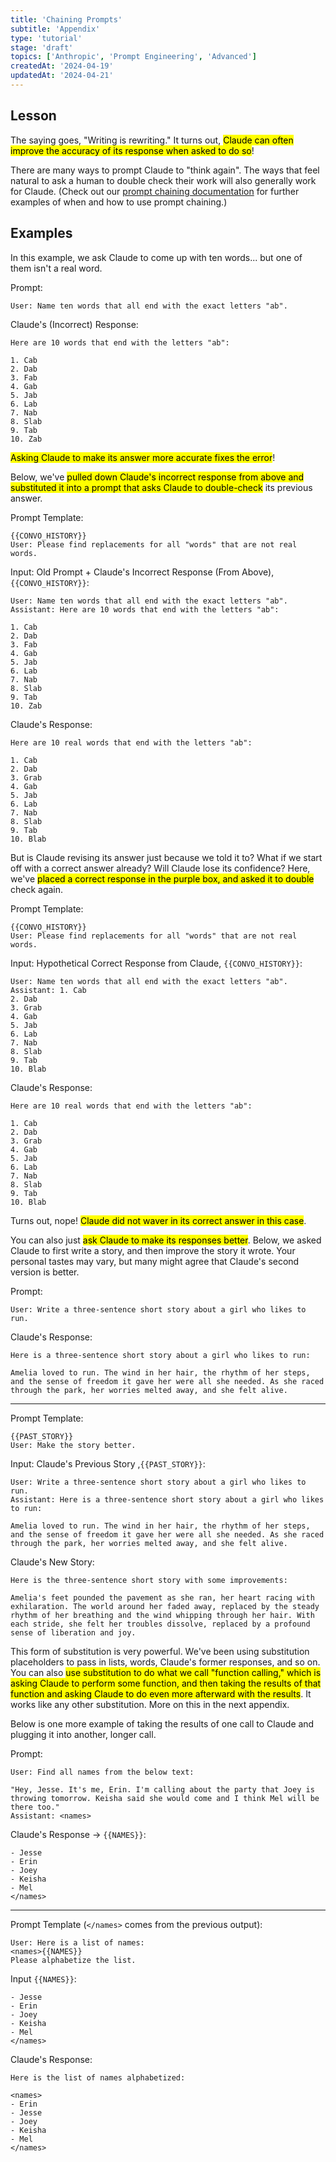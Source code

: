 ```yaml
---
title: 'Chaining Prompts'
subtitle: 'Appendix'
type: 'tutorial'
stage: 'draft'
topics: ['Anthropic', 'Prompt Engineering', 'Advanced']
createdAt: '2024-04-19'
updatedAt: '2024-04-21'
---
```


## Lesson

The saying goes, "Writing is rewriting." It turns out, <Mark>Claude can often improve the accuracy of its response when asked to do so</Mark>!

There are many ways to prompt Claude to "think again". The ways that feel natural to ask a human to double check their work will also generally work for Claude. (Check out our [prompt chaining documentation](https://docs.anthropic.com/claude/docs/chain-prompts) for further examples of when and how to use prompt chaining.)

## Examples

In this example, we ask Claude to come up with ten words... but one of them isn't a real word.

Prompt:

```
User: Name ten words that all end with the exact letters "ab".
```

Claude's (Incorrect) Response:

```
Here are 10 words that end with the letters "ab":

1. Cab
2. Dab
3. Fab
4. Gab
5. Jab
6. Lab
7. Nab
8. Slab
9. Tab
10. Zab
```

<Mark>Asking Claude to make its answer more accurate fixes the error</Mark>!

Below, we've <Mark>pulled down Claude's incorrect response from above and substituted it into a prompt that asks Claude to double-check</Mark> its previous answer.

Prompt Template:

```
{{CONVO_HISTORY}}
User: Please find replacements for all "words" that are not real words.
```

Input: Old Prompt + Claude's Incorrect Response (From Above), `{{CONVO_HISTORY}}`:

```
User: Name ten words that all end with the exact letters "ab".
Assistant: Here are 10 words that end with the letters "ab":

1. Cab
2. Dab
3. Fab
4. Gab
5. Jab
6. Lab
7. Nab
8. Slab
9. Tab
10. Zab
```

Claude's Response:

```
Here are 10 real words that end with the letters "ab":

1. Cab
2. Dab
3. Grab
4. Gab
5. Jab
6. Lab
7. Nab
8. Slab
9. Tab
10. Blab
```

But is Claude revising its answer just because we told it to? What if we start off with a correct answer already? Will Claude lose its confidence? Here, we've <Mark>placed a correct response in the purple box, and asked it to double</Mark> check again.

Prompt Template:

```
{{CONVO_HISTORY}}
User: Please find replacements for all "words" that are not real words.
```

Input: Hypothetical Correct Response from Claude, `{{CONVO_HISTORY}}`:

```
User: Name ten words that all end with the exact letters "ab".
Assistant: 1. Cab
2. Dab
3. Grab
4. Gab
5. Jab
6. Lab
7. Nab
8. Slab
9. Tab
10. Blab
```

Claude's Response:

```
Here are 10 real words that end with the letters "ab":

1. Cab
2. Dab
3. Grab
4. Gab
5. Jab
6. Lab
7. Nab
8. Slab
9. Tab
10. Blab
```

Turns out, nope! <Mark>Claude did not waver in its correct answer in this case</Mark>.

You can also just <Mark>ask Claude to make its responses better</Mark>. Below, we asked Claude to first write a story, and then improve the story it wrote. Your personal tastes may vary, but many might agree that Claude's second version is better.

Prompt:

```
User: Write a three-sentence short story about a girl who likes to run.
```

Claude's Response:

```
Here is a three-sentence short story about a girl who likes to run:

Amelia loved to run. The wind in her hair, the rhythm of her steps, and the sense of freedom it gave her were all she needed. As she raced through the park, her worries melted away, and she felt alive.
```

---

Prompt Template:

```
{{PAST_STORY}}
User: Make the story better.
```

Input: Claude's Previous Story ,`{{PAST_STORY}}`:

```
User: Write a three-sentence short story about a girl who likes to run.
Assistant: Here is a three-sentence short story about a girl who likes to run:

Amelia loved to run. The wind in her hair, the rhythm of her steps, and the sense of freedom it gave her were all she needed. As she raced through the park, her worries melted away, and she felt alive.
```

Claude's New Story:

```
Here is the three-sentence short story with some improvements:

Amelia's feet pounded the pavement as she ran, her heart racing with exhilaration. The world around her faded away, replaced by the steady rhythm of her breathing and the wind whipping through her hair. With each stride, she felt her troubles dissolve, replaced by a profound sense of liberation and joy.
```

This form of substitution is very powerful. We've been using substitution placeholders to pass in lists, words, Claude's former responses, and so on. You can also <Mark>use substitution to do what we call "function calling," which is asking Claude to perform some function, and then taking the results of that function and asking Claude to do even more afterward with the results</Mark>. It works like any other substitution. More on this in the next appendix.

Below is one more example of taking the results of one call to Claude and plugging it into another, longer call.

Prompt:

```
User: Find all names from the below text:

"Hey, Jesse. It's me, Erin. I'm calling about the party that Joey is throwing tomorrow. Keisha said she would come and I think Mel will be there too."
Assistant: <names>
```

Claude's Response → `{{NAMES}}`:

```
- Jesse
- Erin
- Joey
- Keisha
- Mel
</names>
```

---

Prompt Template (`</names>` comes from the previous output):

```
User: Here is a list of names:
<names>{{NAMES}}
Please alphabetize the list.
```

Input `{{NAMES}}`:

```
- Jesse
- Erin
- Joey
- Keisha
- Mel
</names>
```

Claude's Response:

```
Here is the list of names alphabetized:

<names>
- Erin
- Jesse
- Joey
- Keisha
- Mel
</names>
```
